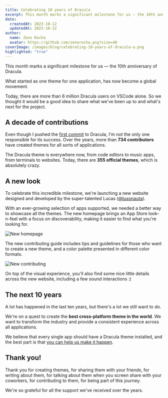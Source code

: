 ```yaml
---
title: Celebrating 10 years of Dracula
excerpt: This month marks a significant milestone for us — the 10th anniversary of Dracula. What started as one theme for one application, has now become a global movement.
date:
  createdAt: 2023-10-12
  updatedAt: 2023-10-12
author:
  name: Zeno Rocha
  avatar: https://github.com/zenorocha.png?size=48
coverImage: /images/blog/celebrating-10-years-of-dracula-a.png
highlighted: "true"
---
```


This month marks a significant milestone for us — the 10th anniversary of Dracula.

What started as one theme for one application, has now become a global movement.

Today, there are more than 6 million Dracula users on VSCode alone. So we thought it would be a good idea to share what we've been up to and what's next for the project.

## A decade of contributions

Even though I pushed the [first commit](https://github.com/dracula/dracula-theme/commit/7e4d17ade6a54b7b7d8037a0d2160a293f17ef5c) to Dracula, I'm not the only one responsible for its success. Over the years, more than **734 contributors** have created themes for all sorts of applications.

The Dracula theme is everywhere now, from code editors to music apps, from terminals to websites. Today, there are **355 official themes**, which is absolutely crazy.

## A new look

To celebrate this incredible milestone, we're launching a new website designed and developed by the super-talented Lucas ([@luxonauta](https://twitter.com/luxonauta)).

With an ever-growing selection of apps supported, we needed a better way to showcase all the themes. The new homepage brings an App Store look-n-feel with a focus on discoverability, making it easier to find what you're looking for.

![New homepage](/images/blog/celebrating-10-years-of-dracula-b.png)

The new contributing guide includes tips and guidelines for those who want to create a new theme, and a color palette presented in different color formats.

![New contributing](/images/blog/celebrating-10-years-of-dracula-c.png)

On top of the visual experience, you'll also find some nice little details across the new website, including a few sound interactions :)

## The next 10 years

A lot has happened in the last ten years, but there's a lot we still want to do.

We're on a quest to create the **best cross-platform theme in the world**. We want to transform the industry and provide a consistent experience across all applications.

We believe that every single app should have a Dracula theme installed, and the best part is that [you can help us make it happen](/contribute).

## Thank you!

Thank you for creating themes, for sharing them with your friends, for writing about them, for talking about them when you screen share with your coworkers, for contributing to them, for being part of this journey.

We're so grateful for all the support we've received over the years.
